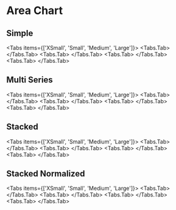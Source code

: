 
# Area Chart

## Simple

<Tabs items={['XSmall', 'Small', 'Medium', 'Large']}>
  <Tabs.Tab>
    <BlockRenderer
      lightStoryPath="blocks/AreaChartBlocksLightXSmall.story.tsx"
      darkStoryPath="blocks/AreaChartBlocksDarkXSmall.story.tsx"
      lightStoryName="Simple"
      darkStoryName="Simple"
    />
  </Tabs.Tab>
  <Tabs.Tab>
    <BlockRenderer
      lightStoryPath="blocks/AreaChartBlocksLightSmall.story.tsx"
      darkStoryPath="blocks/AreaChartBlocksDarkSmall.story.tsx"
      lightStoryName="Simple"
      darkStoryName="Simple"
    />
  </Tabs.Tab>
  <Tabs.Tab>
    <BlockRenderer
      lightStoryPath="blocks/AreaChartBlocksLightMedium.story.tsx"
      darkStoryPath="blocks/AreaChartBlocksDarkMedium.story.tsx"
      lightStoryName="Simple"
      darkStoryName="Simple"
    />
  </Tabs.Tab>
  <Tabs.Tab>
    <BlockRenderer
      lightStoryPath="blocks/AreaChartBlocksLightLarge.story.tsx"
      darkStoryPath="blocks/AreaChartBlocksDarkLarge.story.tsx"
      lightStoryName="Simple"
      darkStoryName="Simple"
    />
  </Tabs.Tab>
</Tabs>


## Multi Series

<Tabs items={['XSmall', 'Small', 'Medium', 'Large']}>
  <Tabs.Tab>
    <BlockRenderer
      lightStoryPath="blocks/AreaChartBlocksLightXSmall.story.tsx"
      darkStoryPath="blocks/AreaChartBlocksDarkXSmall.story.tsx"
      lightStoryName="MultiSeriesInterpolationSmooth"
      darkStoryName="MultiSeriesInterpolationSmooth"
    />
  </Tabs.Tab>
  <Tabs.Tab>
    <BlockRenderer
      lightStoryPath="blocks/AreaChartBlocksLightSmall.story.tsx"
      darkStoryPath="blocks/AreaChartBlocksDarkSmall.story.tsx"
      lightStoryName="MultiSeriesInterpolationSmooth"
      darkStoryName="MultiSeriesInterpolationSmooth"
    />
  </Tabs.Tab>
  <Tabs.Tab>
    <BlockRenderer
      lightStoryPath="blocks/AreaChartBlocksLightMedium.story.tsx"
      darkStoryPath="blocks/AreaChartBlocksDarkMedium.story.tsx"
      lightStoryName="MultiSeriesInterpolationSmooth"
      darkStoryName="MultiSeriesInterpolationSmooth"
    />
  </Tabs.Tab>
  <Tabs.Tab>
    <BlockRenderer
      lightStoryPath="blocks/AreaChartBlocksLightLarge.story.tsx"
      darkStoryPath="blocks/AreaChartBlocksDarkLarge.story.tsx"
      lightStoryName="MultiSeriesInterpolationSmooth"
      darkStoryName="MultiSeriesInterpolationSmooth"
    />
  </Tabs.Tab>
</Tabs>

## Stacked

<Tabs items={['XSmall', 'Small', 'Medium', 'Large']}>
  <Tabs.Tab>
    <BlockRenderer
      lightStoryPath="blocks/AreaChartBlocksLightXSmall.story.tsx"
      darkStoryPath="blocks/AreaChartBlocksDarkXSmall.story.tsx"
      lightStoryName="Stacked"
      darkStoryName="Stacked"
    />
  </Tabs.Tab>
  <Tabs.Tab>
    <BlockRenderer
      lightStoryPath="blocks/AreaChartBlocksLightSmall.story.tsx"
      darkStoryPath="blocks/AreaChartBlocksDarkSmall.story.tsx"
      lightStoryName="Stacked"
      darkStoryName="Stacked"
    />
  </Tabs.Tab>
  <Tabs.Tab>
    <BlockRenderer
      lightStoryPath="blocks/AreaChartBlocksLightMedium.story.tsx"
      darkStoryPath="blocks/AreaChartBlocksDarkMedium.story.tsx"
      lightStoryName="Stacked"
      darkStoryName="Stacked"
    />
  </Tabs.Tab>
  <Tabs.Tab>
    <BlockRenderer
      lightStoryPath="blocks/AreaChartBlocksLightLarge.story.tsx"
      darkStoryPath="blocks/AreaChartBlocksDarkLarge.story.tsx"
      lightStoryName="Stacked"
      darkStoryName="Stacked"
    />
  </Tabs.Tab>
</Tabs>


## Stacked Normalized

<Tabs items={['XSmall', 'Small', 'Medium', 'Large']}>
  <Tabs.Tab>
    <BlockRenderer
      lightStoryPath="blocks/AreaChartBlocksLightXSmall.story.tsx"
      darkStoryPath="blocks/AreaChartBlocksDarkXSmall.story.tsx"
      lightStoryName="StackedNormalized"
      darkStoryName="StackedNormalized"
    />
  </Tabs.Tab>
  <Tabs.Tab>
    <BlockRenderer
      lightStoryPath="blocks/AreaChartBlocksLightSmall.story.tsx"
      darkStoryPath="blocks/AreaChartBlocksDarkSmall.story.tsx"
      lightStoryName="StackedNormalized"
      darkStoryName="StackedNormalized"
    />
  </Tabs.Tab>
  <Tabs.Tab>
    <BlockRenderer
      lightStoryPath="blocks/AreaChartBlocksLightMedium.story.tsx"
      darkStoryPath="blocks/AreaChartBlocksDarkMedium.story.tsx"
      lightStoryName="StackedNormalized"
      darkStoryName="StackedNormalized"
    />
  </Tabs.Tab>
  <Tabs.Tab>
    <BlockRenderer
      lightStoryPath="blocks/AreaChartBlocksLightLarge.story.tsx"
      darkStoryPath="blocks/AreaChartBlocksDarkLarge.story.tsx"
      lightStoryName="StackedNormalized"
      darkStoryName="StackedNormalized"
    />
  </Tabs.Tab>
</Tabs>

